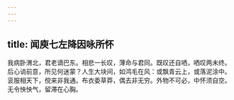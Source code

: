 ```yaml
---
---
---
```

title: 闻庾七左降因咏所怀
---



我病卧渭北，君老谪巴东。相悲一长叹，薄命与君同。既叹还自哂，哂叹两未终。后心诮前意，所见何迷蒙？人生大块间，如鸿毛在风：或飘青云上，或落泥涂中。衮服相天下，傥来非我通。布衣委草莽，偶去非无穷。外物不可必，中怀须自空。无令怏怏气，留滞在心胸。